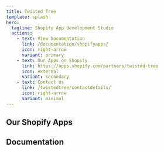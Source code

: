 ```yaml
---
title: Twisted Tree
template: splash
hero:
  tagline: Shopify App Development Studio
  actions:
    - text: View Documentation
      link: /documentation/shopifyapps/
      icon: right-arrow
      variant: primary
    - text: Our Apps on Shopify
      link: https://apps.shopify.com/partners/twisted-tree
      icon: external
      variant: secondary
    - text: Contact Us
      link: /twistedtree/contactdetails/
      icon: right-arrow
      variant: minimal
---
```



## Our Shopify Apps

<CardGrid>
<LinkCard
  title="Scan Picker"
  description="Precision check orders as you pack. Reduce errors and improve fulfillment accuracy."
  href="https://apps.shopify.com/scan-picker"
/>

<LinkCard
  title="Twist: Stock Take"
  description="Complete inventory management with barcode scanning and smart reporting."
  href="https://apps.shopify.com/twist-stock-take"
/>

<LinkCard
  title="Simple Calendar"
  description="Beautiful event calendar with seamless Google Calendar integration."
  href="https://apps.shopify.com/simple-calendar"
/>
</CardGrid>

## Documentation

<CardGrid>
<LinkCard
  title="Scan Picker Docs"
  description="Setup guides and tutorials"
  href="/scanpickerdocs/gettingstarted"
/>

<LinkCard
  title="Stock Take Docs"
  description="Learn inventory counting features"
  href="/stocktakedocs/gettingstarted"
/>

<LinkCard
  title="Calendar Docs"
  description="Configuration and customization"
  href="/simplecalendardocs/gettingstarted"
/>
</CardGrid>

